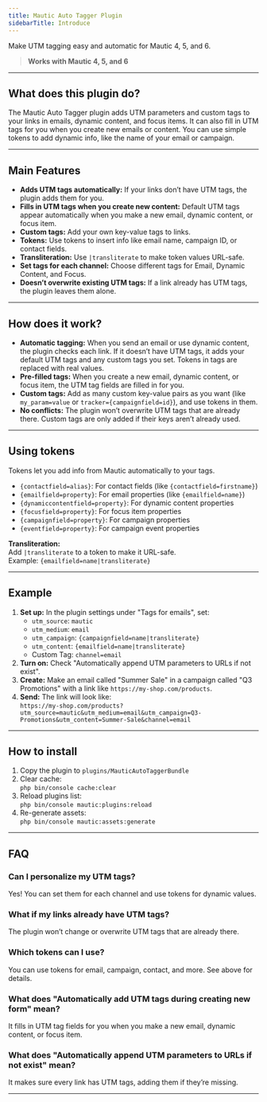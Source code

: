 ```yaml
---
title: Mautic Auto Tagger Plugin
sidebarTitle: Introduce
---
```

Make UTM tagging easy and automatic for Mautic 4, 5, and 6.

> **Works with Mautic 4, 5, and 6**

---

## What does this plugin do?

The Mautic Auto Tagger plugin adds UTM parameters and custom tags to your links in emails, dynamic content, and focus items. It can also fill in UTM tags for you when you create new emails or content. You can use simple tokens to add dynamic info, like the name of your email or campaign.

---

## Main Features

- **Adds UTM tags automatically:** If your links don’t have UTM tags, the plugin adds them for you.
- **Fills in UTM tags when you create new content:** Default UTM tags appear automatically when you make a new email, dynamic content, or focus item.
- **Custom tags:** Add your own key-value tags to links.
- **Tokens:** Use tokens to insert info like email name, campaign ID, or contact fields.
- **Transliteration:** Use `|transliterate` to make token values URL-safe.
- **Set tags for each channel:** Choose different tags for Email, Dynamic Content, and Focus.
- **Doesn’t overwrite existing UTM tags:** If a link already has UTM tags, the plugin leaves them alone.

---

## How does it work?

- **Automatic tagging:** When you send an email or use dynamic content, the plugin checks each link. If it doesn’t have UTM tags, it adds your default UTM tags and any custom tags you set. Tokens in tags are replaced with real values.
- **Pre-filled tags:** When you create a new email, dynamic content, or focus item, the UTM tag fields are filled in for you.
- **Custom tags:** Add as many custom key-value pairs as you want (like `my_param=value` or `tracker={campaignfield=id}`), and use tokens in them.
- **No conflicts:** The plugin won’t overwrite UTM tags that are already there. Custom tags are only added if their keys aren’t already used.

---

## Using tokens

Tokens let you add info from Mautic automatically to your tags.

- `{contactfield=alias}`: For contact fields (like `{contactfield=firstname}`)
- `{emailfield=property}`: For email properties (like `{emailfield=name}`)
- `{dynamiccontentfield=property}`: For dynamic content properties
- `{focusfield=property}`: For focus item properties
- `{campaignfield=property}`: For campaign properties
- `{eventfield=property}`: For campaign event properties

**Transliteration:**  
Add `|transliterate` to a token to make it URL-safe.  
Example: `{emailfield=name|transliterate}`

---

## Example

1. **Set up:** In the plugin settings under "Tags for emails", set:
    - `utm_source`: `mautic`
    - `utm_medium`: `email`
    - `utm_campaign`: `{campaignfield=name|transliterate}`
    - `utm_content`: `{emailfield=name|transliterate}`
    - Custom Tag: `channel=email`
2. **Turn on:** Check "Automatically append UTM parameters to URLs if not exist".
3. **Create:** Make an email called "Summer Sale" in a campaign called "Q3 Promotions" with a link like `https://my-shop.com/products`.
4. **Send:** The link will look like:  
   `https://my-shop.com/products?utm_source=mautic&utm_medium=email&utm_campaign=Q3-Promotions&utm_content=Summer-Sale&channel=email`

---

## How to install

1. Copy the plugin to `plugins/MauticAutoTaggerBundle`
2. Clear cache:  
   `php bin/console cache:clear`
3. Reload plugins list:  
   `php bin/console mautic:plugins:reload`
4. Re-generate assets:  
   `php bin/console mautic:assets:generate`

---

## FAQ

### Can I personalize my UTM tags?

Yes! You can set them for each channel and use tokens for dynamic values.

### What if my links already have UTM tags?

The plugin won’t change or overwrite UTM tags that are already there.

### Which tokens can I use?

You can use tokens for email, campaign, contact, and more. See above for details.

### What does "Automatically add UTM tags during creating new form" mean?

It fills in UTM tag fields for you when you make a new email, dynamic content, or focus item.

### What does "Automatically append UTM parameters to URLs if not exist" mean?

It makes sure every link has UTM tags, adding them if they’re missing.

---
